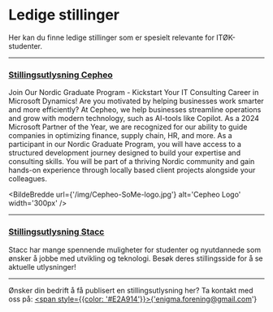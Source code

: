 
# Ledige stillinger

Her kan du finne ledige stillinger som er spesielt relevante for ITØK-studenter.

----------------------------------------------------------------------

### [Stillingsutlysning Cepheo](https://cepheo.teamtailor.com/jobs/5541662-cepheo-nordic-graduate-program)

Join Our Nordic Graduate Program - Kickstart Your IT Consulting Career in Microsoft Dynamics! 
Are you motivated by helping businesses work smarter and more efficiently? At Cepheo, we help 
businesses streamline operations and grow with modern technology, such as AI-tools like Copilot. 
As a 2024 Microsoft Partner of the Year, we are recognized for our ability to guide companies in 
optimizing finance, supply chain, HR, and more.
As a participant in our Nordic Graduate Program, you will have access to a structured development 
journey designed to build your expertise and consulting skills. You will be part of a thriving Nordic 
community and gain hands-on experience through locally based client projects alongside your colleagues.

<BildeBredde url={'/img/Cepheo-SoMe-logo.jpg'} alt='Cepheo Logo' width='300px' />


----------------------------------------------------------------------

### [Stillingsutlysning Stacc](https://jobs.stacc.com/#jobs)

Stacc har mange spennende muligheter for studenter og nyutdannede som ønsker 
å jobbe med utvikling og teknologi. Besøk deres stillingsside for 
å se aktuelle utlysninger!


----------------------------------------------------------------------






Ønsker din bedrift å få publisert en stillingsutlysning her? Ta kontakt med oss på: <a href='mailto:enigma.forening@gmail.com'><span style={{color: '#E2A914'}}>{'enigma.forening@gmail.com'}</span></a>



<Cookie />
